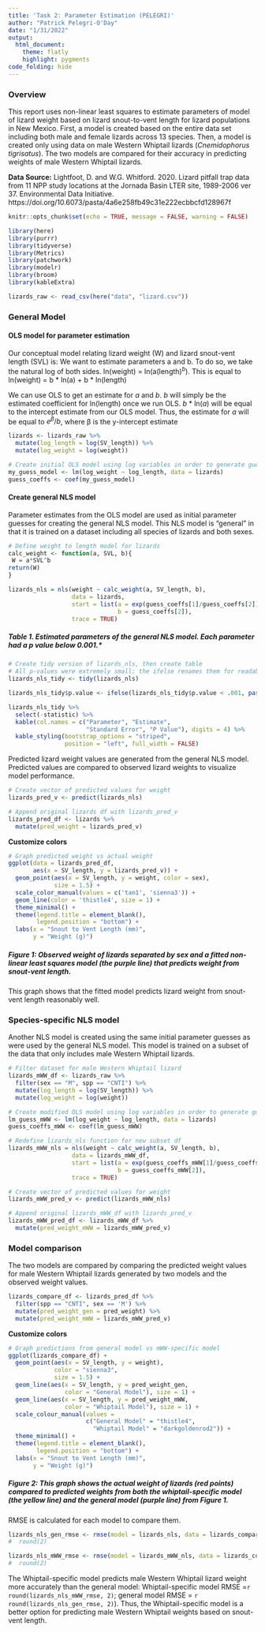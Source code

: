 ```yaml
---
title: 'Task 2: Parameter Estimation (PELEGRI)'
author: "Patrick Pelegri-O'Day"
date: "1/31/2022"
output:
  html_document: 
    theme: flatly
    highlight: pygments
code_folding: hide
---
```


### Overview
This report uses non-linear least squares to estimate parameters of model of lizard weight based on lizard snout-to-vent length for lizard populations in New Mexico. First, a model is created based on the entire data set including both male and female lizards across 13 species. Then, a model is created only using data on male Western Whiptail lizards (*Cnemidophorus tigrisatus*). The two models are compared for their accuracy in predicting weights of male Western Whiptail lizards.

**Data Source:** Lightfoot, D. and W.G. Whitford. 2020. Lizard pitfall trap data from 11 NPP study locations at the Jornada Basin LTER site, 1989-2006 ver 37. Environmental Data Initiative. https://doi.org/10.6073/pasta/4a6e258fb49c31e222ecbbcfd128967f

```r
knitr::opts_chunk$set(echo = TRUE, message = FALSE, warning = FALSE)

library(here)
library(purrr)
library(tidyverse)
library(Metrics)
library(patchwork)
library(modelr)
library(broom)
library(kableExtra)
```

```r
lizards_raw <- read_csv(here("data", "lizard.csv"))
```


### General Model

#### OLS model for parameter estimation 

Our conceptual model relating lizard weight (W) and lizard snout-vent length (SVL) is:
\begin{equation}
W=a(SVL)^b
\end{equation}
We want to estimate parameters a and b. To do so, we take the natural log of both sides.
ln(weight) = ln(a(length)$^b$). This is equal to
ln(weight) = b * ln(a) + b * ln(length)

We can use OLS to get an estimate for *a* and *b*.
*b* will simply be the estimated coefficient for ln(length) once we run OLS.
*b* * ln(*a*) will be equal to the intercept estimate from our OLS model.
Thus, the estimate for *a* will be equal to $e^β/b$, where β is the y-intercept estimate

```r
lizards <- lizards_raw %>% 
  mutate(log_length = log(SV_length)) %>% 
  mutate(log_weight = log(weight))
```

```r

# Create initial OLS model using log variables in order to generate guess of NLS model parameters
my_guess_model <- lm(log_weight ~ log_length, data = lizards)
guess_coeffs <- coef(my_guess_model)
```

#### Create general NLS model 

Parameter estimates from the OLS model are used as initial parameter guesses for creating the general NLS model. This NLS model is "general" in that it is trained on a dataset including all species of lizards and both sexes.
```r
# Define weight to length model for lizards
calc_weight <- function(a, SVL, b){
 W = a*SVL^b
return(W)
}

lizards_nls = nls(weight ~ calc_weight(a, SV_length, b),
                  data = lizards,
                  start = list(a = exp(guess_coeffs[1]/guess_coeffs[2]), 
                               b = guess_coeffs[2]), 
                  trace = TRUE)

```


##### **Table 1.** Estimated parameters of the general NLS model. Each parameter had a p value below 0.001.*
```r
# Create tidy version of lizards_nls, then create table
# All p-values were extremely small; the ifelse renames them for readability
lizards_nls_tidy <- tidy(lizards_nls)

lizards_nls_tidy$p.value <- ifelse(lizards_nls_tidy$p.value < .001, paste("<0.001"))

lizards_nls_tidy %>%
  select(-statistic) %>% 
  kable(col.names = c("Parameter", "Estimate", 
                      "Standard Error", "P Value"), digits = 4) %>% 
  kable_styling(bootstrap_options = "striped", 
                position = "left", full_width = FALSE)

```

Predicted lizard weight values are generated from the general NLS model. Predicted values are compared to observed lizard weights to visualize model performance.

```r
# Create vector of predicted values for weight
lizards_pred_v <- predict(lizards_nls)

# Append original lizards df with lizards_pred_v
lizards_pred_df <- lizards %>% 
  mutate(pred_weight = lizards_pred_v)
```


**Customize colors**
```r
# Graph predicted weight vs actual weight
ggplot(data = lizards_pred_df, 
       aes(x = SV_length, y = lizards_pred_v)) +
  geom_point(aes(x = SV_length, y = weight, color = sex),
             size = 1.5) +
  scale_color_manual(values = c('tan1', 'sienna3')) +
  geom_line(color = 'thistle4', size = 1) +
  theme_minimal() +
  theme(legend.title = element_blank(),
        legend.position = "bottom") +
  labs(x = "Snout to Vent Length (mm)",
       y = "Weight (g)")
```

##### **Figure 1:** *Observed weight of lizards separated by sex and a fitted non-linear least squares model (the purple line) that predicts weight from snout-vent length.* 

This graph shows that the fitted model predicts lizard weight from snout-vent length reasonably well. 

### Species-specific NLS model

Another NLS model is created using the same initial parameter guesses as were used by the general NLS model. This model is trained on a subset of the data that only includes male Western Whiptail lizards.

```r
# Filter dataset for male Western Whiptail lizard
lizards_mWW_df <- lizards_raw %>% 
  filter(sex == "M", spp == "CNTI") %>%  
  mutate(log_length = log(SV_length)) %>% 
  mutate(log_weight = log(weight))

# Create modified OLS model using log variables in order to generate guess of NLS model parameters
lm_guess_mWW <- lm(log_weight ~ log_length, data = lizards)
guess_coeffs_mWW <- coef(lm_guess_mWW)

# Redefine lizards_nls function for new subset df
lizards_mWW_nls = nls(weight ~ calc_weight(a, SV_length, b),
                  data = lizards_mWW_df,
                  start = list(a = exp(guess_coeffs_mWW[1]/guess_coeffs_mWW[2]), 
                               b = guess_coeffs_mWW[2]), 
                  trace = TRUE)

# Create vector of predicted values for weight
lizards_mWW_pred_v <- predict(lizards_mWW_nls)

# Append original lizards_mWW_df with lizards_pred_v
lizards_mWW_pred_df <- lizards_mWW_df %>% 
  mutate(pred_weight_mWW = lizards_mWW_pred_v)
```

### Model comparison

The two models are compared by comparing the predicted weight values for male Western Whiptail lizards generated by two models and the observed weight values.
```r
lizards_compare_df <- lizards_pred_df %>% 
  filter(spp == "CNTI", sex == 'M') %>% 
  mutate(pred_weight_gen = pred_weight) %>% 
  mutate(pred_weight_mWW = lizards_mWW_pred_v)
```

**Customize colors**
```r
# Graph predictions from general model vs mWW-specific model
ggplot(lizards_compare_df) +
  geom_point(aes(x = SV_length, y = weight), 
             color = "sienna3",
             size = 1.5) +
  geom_line(aes(x = SV_length, y = pred_weight_gen,
                color = "General Model"), size = 1) +
  geom_line(aes(x = SV_length, y = pred_weight_mWW,
                color = "Whiptail Model"), size = 1) +
  scale_colour_manual(values =
                      c("General Model" = "thistle4",
                        "Whiptail Model" = "darkgoldenrod2")) +
  theme_minimal() +
  theme(legend.title = element_blank(),
        legend.position = "bottom") +
  labs(x = "Snout to Vent Length (mm)",
       y = "Weight (g)")

```
##### **Figure 2:** *This graph shows the actual weight of lizards (red points) compared to predicted weights from both the whiptail-specific model (the yellow line) and the general model (purple line) from* **Figure 1**.

RMSE is calculated for each model to compare them.
```r
lizards_nls_gen_rmse <- rmse(model = lizards_nls, data = lizards_compare_df)
#  round(2)

lizards_nls_mWW_rmse <- rmse(model = lizards_mWW_nls, data = lizards_compare_df)
#  round(2)
```

The Whiptail-specific model predicts male Western Whiptail lizard weight more accurately than the general model: Whiptail-specific model RMSE =`r round(lizards_nls_mWW_rmse, 2)`; general model RMSE = `r round(lizards_nls_gen_rmse, 2)`). Thus, the Whiptail-specific model is a better option for predicting male Western Whiptail weights based on snout-vent length.
 



